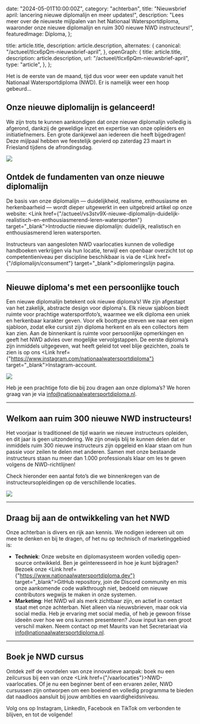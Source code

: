 
  date: "2024-05-01T10:00:00Z",
  category: "achterban",
  title: "Nieuwsbrief april: lancering nieuwe diplomalijn en meer updates!",
  description:
    "Lees meer over de nieuwste mijlpalen van het Nationaal Watersportdiploma, waaronder onze nieuwe diplomalijn en ruim 300 nieuwe NWD instructeurs!",
  featuredImage: Diploma,
};

  title: article.title,
  description: article.description,
  alternates: {
    canonical: "/actueel/tIcx6pQm-nieuwsbrief-april",
  },
  openGraph: {
    title: article.title,
    description: article.description,
    url: "/actueel/tIcx6pQm-nieuwsbrief-april",
    type: "article",
  },
};


Het is de eerste van de maand, tijd dus voor weer een update vanuit het
Nationaal Watersportdiploma (NWD). Er is namelijk weer een hoop gebeurd...

## Onze nieuwe diplomalijn is gelanceerd!

We zijn trots te kunnen aankondigen dat onze nieuwe diplomalijn volledig is
afgerond, dankzij de geweldige inzet en expertise van onze opleiders en
initiatiefnemers. Een grote dankjewel aan iedereen die heeft bijgedragen! Deze
mijlpaal hebben we feestelijk gevierd op zaterdag 23 maart in Friesland tijdens
de afrondingsdag.

<Image src={Afrondingsdag} className="rounded-none" />

## Ontdek de fundamenten van onze nieuwe diplomalijn

De basis van onze diplomalijn — duidelijkheid, realisme, enthousiasme en
herkenbaarheid — wordt dieper uitgewerkt in een uitgebreid artikel op onze
website:&#32;<Link
href={"/actueel/vs3stv9X-nieuwe-diplomalijn-duidelijk-realistisch-en-enthousiasmerend-leren-watersporten"}
target="\_blank">Introductie nieuwe diplomalijn: duidelijk, realistisch en&#32;
enthousiasmerend leren watersporten</Link>.

Instructeurs van aangesloten NWD vaarlocaties kunnen de volledige handboeken
verkrijgen via hun locatie, terwijl een openbaar overzicht tot op
competentieniveau per discipline beschikbaar is via de&#32;<Link
href={"/diplomalijn/consument"} target="\_blank">diplomeringslijn pagina</Link>.

---

## Nieuwe diploma's met een persoonlijke touch

Een nieuwe diplomalijn betekent ook nieuwe diploma’s! We zijn afgestapt van het
zakelijk, abstracte design voor diploma's. Elk nieuw sjabloon biedt ruimte voor
prachtige watersportfoto’s, waarmee we elk diploma een uniek en herkenbaar
karakter geven. Voor elk boottype streven we naar een eigen sjabloon, zodat elke
cursist zijn diploma herkent en als een collectors item kan zien. Aan de
binnenkant is ruimte voor persoonlijke opmerkingen en geeft het NWD advies over
mogelijke vervolgstappen. De eerste diploma’s zijn inmiddels uitgegeven, wat
heeft geleid tot veel blije gezichten, zoals te zien is op ons&#32;<Link
href={"https://www.instagram.com/nationaalwatersportdiploma"}
target="\_blank">Instagram-account</Link>.

<Image src={Diploma} className="rounded-none" />

Heb je een prachtige foto die bij zou dragen aan onze diploma’s? We horen graag
van je via info@nationaalwatersportdiploma.nl.

---

## Welkom aan ruim 300 nieuwe NWD instructeurs!

Het voorjaar is traditioneel de tijd waarin we nieuwe instructeurs opleiden, en
dit jaar is geen uitzondering. We zijn onwijs blij te kunnen delen dat er
inmiddels ruim 300 nieuwe instructeurs zijn opgeleid en klaar staan om hun
passie voor zeilen te delen met anderen. Samen met onze bestaande instructeurs
staan nu meer dan 1.000 professionals klaar om les te geven volgens de
NWD-richtlijnen!

Check hieronder een aantal foto’s die we binnenkregen van de
instructeursopleidingen op de verschillende locaties.

<Image src={Instructeursopleiding} className="rounded-none" />

---

## Draag bij aan de ontwikkeling van het NWD

Onze achterban is divers en rijk aan kennis. We nodigen iedereen uit om mee te
denken en bij te dragen, of het nu op technisch of marketinggebied is:

- **Techniek**: Onze website en diplomasysteem worden volledig open-source
  ontwikkeld. Ben je geïnteresseerd in hoe je kunt bijdragen? Bezoek
  onze&#32;<Link href={"https://www.nationaalwatersportdiploma.dev"}
  target="\_blank">GitHub repository</Link>, join de Discord community en mis
  onze aankomende code walkthrough niet, bedoeld om nieuwe contributors wegwijs
  te maken in onze systemen.
- **Marketing**: Het NWD wil als merk zichtbaar zijn, en actief in contact staat
  met onze achterban. Niet alleen via nieuwsbrieven, maar ook via social media.
  Heb je ervaring met social media, of heb je gewoon frisse ideeën over hoe we
  ons kunnen presenteren? Jouw input kan een groot verschil maken. Neem contact
  op met Maurits van het Secretariaat via info@nationaalwatersportdiploma.nl.

---

## Boek je NWD cursus

Ontdek zelf de voordelen van onze innovatieve aanpak: boek nu een zeilcursus bij
een van onze&#32;<Link href={"/vaarlocaties"}>NWD-vaarlocaties</Link>. Of je nu
een beginner bent of een ervaren zeiler, NWD cursussen zijn ontworpen om een
boeiend en volledig programma te bieden dat naadloos aansluit bij jouw ambities
en vaardigheidsniveau.

Volg ons
op&#32;<Link href={constants.INSTAGRAM_URL}>Instagram</Link>,&#32;<Link href={constants.LINKEDIN_URL}>LinkedIn</Link>,&#32;<Link href={constants.FACEBOOK_URL}>Facebook</Link>
en&#32;<Link href={constants.TIKTOK_URL}>TikTok</Link> om verbonden te blijven,
en tot de volgende!
